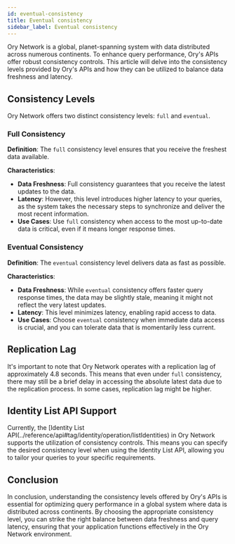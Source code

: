 ```yaml
---
id: eventual-consistency
title: Eventual consistency
sidebar_label: Eventual consistency
---
```


Ory Network is a global, planet-spanning system with data distributed across numerous continents. To enhance query performance,
Ory's APIs offer robust consistency controls. This article will delve into the consistency levels provided by Ory's APIs and how
they can be utilized to balance data freshness and latency.

## Consistency Levels

Ory Network offers two distinct consistency levels: `full` and `eventual`.

### Full Consistency

**Definition**: The `full` consistency level ensures that you receive the freshest data available.

**Characteristics**:

- **Data Freshness**: Full consistency guarantees that you receive the latest updates to the data.
- **Latency**: However, this level introduces higher latency to your queries, as the system takes the necessary steps to
  synchronize and deliver the most recent information.
- **Use Cases**: Use `full` consistency when access to the most up-to-date data is critical, even if it means longer
  response times.

### Eventual Consistency

**Definition**: The `eventual` consistency level delivers data as fast as possible.

**Characteristics**:

- **Data Freshness**: While `eventual` consistency offers faster query response times, the data may be slightly stale, meaning it
  might not reflect the very latest updates.
- **Latency**: This level minimizes latency, enabling rapid access to data.
- **Use Cases**: Choose `eventual` consistency when immediate data access is crucial, and you can tolerate data that is
  momentarily less current.

## Replication Lag

It's important to note that Ory Network operates with a replication lag of approximately 4.8 seconds. This means that even under
`full` consistency, there may still be a brief delay in accessing the absolute latest data due to the replication process. In some
cases, replication lag might be higher.

## Identity List API Support

Currently, the [Identity List API(../reference/api#tag/identity/operation/listIdentities) in Ory Network supports the utilization
of consistency controls. This means you can specify the desired consistency level when using the Identity List API, allowing you
to tailor your queries to your specific requirements.

## Conclusion

In conclusion, understanding the consistency levels offered by Ory's APIs is essential for optimizing query performance in a
global system where data is distributed across continents. By choosing the appropriate consistency level, you can strike the right
balance between data freshness and query latency, ensuring that your application functions effectively in the Ory Network
environment.
